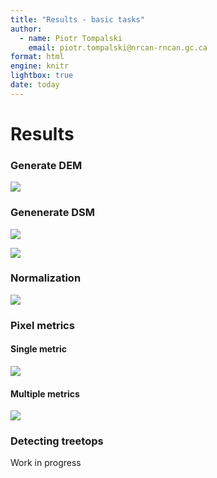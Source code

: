 ```yaml
---
title: "Results - basic tasks"
author:
  - name: Piotr Tompalski
    email: piotr.tompalski@nrcan-rncan.gc.ca
format: html
engine: knitr
lightbox: true
date: today
---
```


# Results


### Generate DEM

![](graphics/result_generate_DEM_W-VIC-A127816.png)


### Genenerate DSM 

![](graphics/result_generate_DSM1_W-VIC-A127816.png)


![](graphics/result_generate_DSM2_W-VIC-A127816.png)


### Normalization 


![](graphics/result_normalization_W-VIC-A127816.png)


### Pixel metrics

#### Single metric


![](graphics/result_pixel_metrics_1a_W-VIC-A127816.png)

#### Multiple metrics


![](graphics/result_pixel_metrics_2_W-VIC-A127816.png)



### Detecting treetops

::: {.callout-note}
Work in progress
:::


